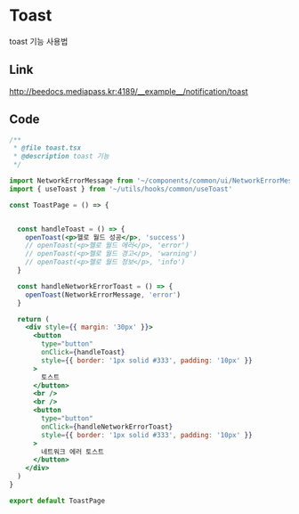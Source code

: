 
<Meta title="알림 기능/Toast" />

# Toast
toast 기능 사용법

## Link
<a href="http://beedocs.mediapass.kr:4189/__example__/notification/toast" target="_blank" rel="noopener noreferrer">
  http://beedocs.mediapass.kr:4189/__example__/notification/toast
</a>

## Code
```jsx
/**
 * @file toast.tsx
 * @description toast 기능
 */

import NetworkErrorMessage from '~/components/common/ui/NetworkErrorMesage'
import { useToast } from '~/utils/hooks/common/useToast'

const ToastPage = () => {


  const handleToast = () => {
    openToast(<p>헬로 월드 성공</p>, 'success')
    // openToast(<p>헬로 월드 에러</p>, 'error')
    // openToast(<p>헬로 월드 경고</p>, 'warning')
    // openToast(<p>헬로 월드 정보</p>, 'info')
  }

  const handleNetworkErrorToast = () => {
    openToast(NetworkErrorMessage, 'error')
  }

  return (
    <div style={{ margin: '30px' }}>
      <button
        type="button"
        onClick={handleToast}
        style={{ border: '1px solid #333', padding: '10px' }}
      >
        토스트
      </button>
      <br />
      <br />
      <button
        type="button"
        onClick={handleNetworkErrorToast}
        style={{ border: '1px solid #333', padding: '10px' }}
      >
        네트워크 에러 토스트
      </button>
    </div>
  )
}

export default ToastPage
```
